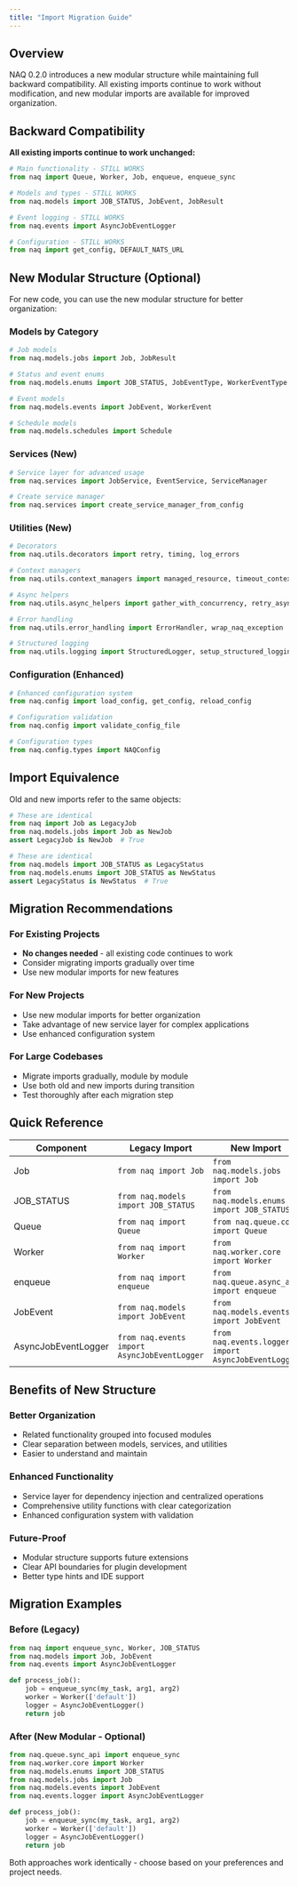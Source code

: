 ```yaml
---
title: "Import Migration Guide"
---
```


## Overview

NAQ 0.2.0 introduces a new modular structure while maintaining full backward compatibility. All existing imports continue to work without modification, and new modular imports are available for improved organization.

## Backward Compatibility

**All existing imports continue to work unchanged:**

```python
# Main functionality - STILL WORKS
from naq import Queue, Worker, Job, enqueue, enqueue_sync

# Models and types - STILL WORKS  
from naq.models import JOB_STATUS, JobEvent, JobResult

# Event logging - STILL WORKS
from naq.events import AsyncJobEventLogger

# Configuration - STILL WORKS
from naq import get_config, DEFAULT_NATS_URL
```

## New Modular Structure (Optional)

For new code, you can use the new modular structure for better organization:

### Models by Category

```python
# Job models
from naq.models.jobs import Job, JobResult

# Status and event enums
from naq.models.enums import JOB_STATUS, JobEventType, WorkerEventType

# Event models
from naq.models.events import JobEvent, WorkerEvent

# Schedule models
from naq.models.schedules import Schedule
```

### Services (New)

```python
# Service layer for advanced usage
from naq.services import JobService, EventService, ServiceManager

# Create service manager
from naq.services import create_service_manager_from_config
```

### Utilities (New)

```python
# Decorators
from naq.utils.decorators import retry, timing, log_errors

# Context managers
from naq.utils.context_managers import managed_resource, timeout_context

# Async helpers
from naq.utils.async_helpers import gather_with_concurrency, retry_async

# Error handling
from naq.utils.error_handling import ErrorHandler, wrap_naq_exception

# Structured logging
from naq.utils.logging import StructuredLogger, setup_structured_logging
```

### Configuration (Enhanced)

```python
# Enhanced configuration system
from naq.config import load_config, get_config, reload_config

# Configuration validation
from naq.config import validate_config_file

# Configuration types
from naq.config.types import NAQConfig
```

## Import Equivalence

Old and new imports refer to the same objects:

```python
# These are identical
from naq import Job as LegacyJob
from naq.models.jobs import Job as NewJob
assert LegacyJob is NewJob  # True

# These are identical
from naq.models import JOB_STATUS as LegacyStatus
from naq.models.enums import JOB_STATUS as NewStatus
assert LegacyStatus is NewStatus  # True
```

## Migration Recommendations

### For Existing Projects
- **No changes needed** - all existing code continues to work
- Consider migrating imports gradually over time
- Use new modular imports for new features

### For New Projects
- Use new modular imports for better organization
- Take advantage of new service layer for complex applications
- Use enhanced configuration system

### For Large Codebases
- Migrate imports gradually, module by module
- Use both old and new imports during transition
- Test thoroughly after each migration step

## Quick Reference

| Component | Legacy Import | New Import |
|-----------|---------------|------------|
| Job | `from naq import Job` | `from naq.models.jobs import Job` |
| JOB_STATUS | `from naq.models import JOB_STATUS` | `from naq.models.enums import JOB_STATUS` |
| Queue | `from naq import Queue` | `from naq.queue.core import Queue` |
| Worker | `from naq import Worker` | `from naq.worker.core import Worker` |
| enqueue | `from naq import enqueue` | `from naq.queue.async_api import enqueue` |
| JobEvent | `from naq.models import JobEvent` | `from naq.models.events import JobEvent` |
| AsyncJobEventLogger | `from naq.events import AsyncJobEventLogger` | `from naq.events.logger import AsyncJobEventLogger` |

## Benefits of New Structure

### Better Organization
- Related functionality grouped into focused modules
- Clear separation between models, services, and utilities
- Easier to understand and maintain

### Enhanced Functionality
- Service layer for dependency injection and centralized operations
- Comprehensive utility functions with clear categorization
- Enhanced configuration system with validation

### Future-Proof
- Modular structure supports future extensions
- Clear API boundaries for plugin development
- Better type hints and IDE support

## Migration Examples

### Before (Legacy)
```python
from naq import enqueue_sync, Worker, JOB_STATUS
from naq.models import Job, JobEvent
from naq.events import AsyncJobEventLogger

def process_job():
    job = enqueue_sync(my_task, arg1, arg2)
    worker = Worker(['default'])
    logger = AsyncJobEventLogger()
    return job
```

### After (New Modular - Optional)
```python
from naq.queue.sync_api import enqueue_sync
from naq.worker.core import Worker
from naq.models.enums import JOB_STATUS
from naq.models.jobs import Job
from naq.models.events import JobEvent
from naq.events.logger import AsyncJobEventLogger

def process_job():
    job = enqueue_sync(my_task, arg1, arg2)
    worker = Worker(['default'])
    logger = AsyncJobEventLogger()
    return job
```

Both approaches work identically - choose based on your preferences and project needs.